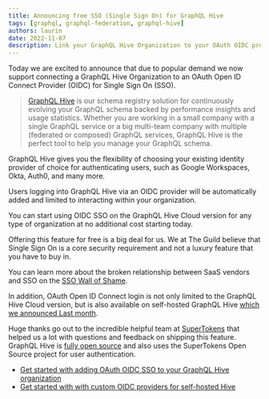 ```yaml
---
title: Announcing free SSO (Single Sign On) for GraphQL Hive
tags: [graphql, graphql-federation, graphql-hive]
authors: laurin
date: 2022-11-07
description: Link your GraphQL Hive Organization to your OAuth OIDC provider of choice.
---
```


Today we are excited to announce that due to popular demand we now support connecting a GraphQL Hive
Organization to an OAuth Open ID Connect Provider (OIDC) for Single Sign On (SSO).

> [GraphQL Hive](https://the-guild.dev/graphql/hive) is our schema registry solution for
> continuously evolving your GraphQL schema backed by performance insights and usage statistics.
> Whether you are working in a small company with a single GraphQL service or a big multi-team
> company with multiple (federated or composed) GraphQL services, GraphQL Hive is the perfect tool
> to help you manage your GraphQL schema.

GraphQL Hive gives you the flexibility of choosing your existing identity provider of choice for
authenticating users, such as Google Workspaces, Okta, Auth0, and many more.

Users logging into GraphQL Hive via an OIDC provider will be automatically added and limited to
interacting within your organization.

You can start using OIDC SSO on the GraphQL Hive Cloud version for any type of organization at no
additional cost starting today.

Offering this feature for free is a big deal for us. We at The Guild believe that Single Sign On is
a core security requirement and not a luxury feature that you have to buy in.

You can learn more about the broken relationship between SaaS vendors and SSO on the
[SSO Wall of Shame](https://sso.tax/).

In addition, OAuth Open ID Connect login is not only limited to the GraphQL Hive Cloud version, but
is also available on self-hosted GraphQL Hive
[which we announced Last month](/blog/announcing-self-hosted-graphql-hive).

Huge thanks go out to the incredible helpful team at [SuperTokens](https://supertokens.com/) that
helped us a lot with questions and feedback on shipping this feature. GraphQL Hive is
[fully open source](https://github.com/graphql-hive/console) and also uses the SuperTokens Open
Source project for user authentication.

- [Get started with adding OAuth OIDC SSO to your GraphQL Hive organization](https://the-guild.dev/graphql/hive/docs/management/sso-oidc-provider)
- [Get started with with custom OIDC providers for self-hosted Hive](https://the-guild.dev/graphql/hive/docs/self-hosting/oidc-login)
